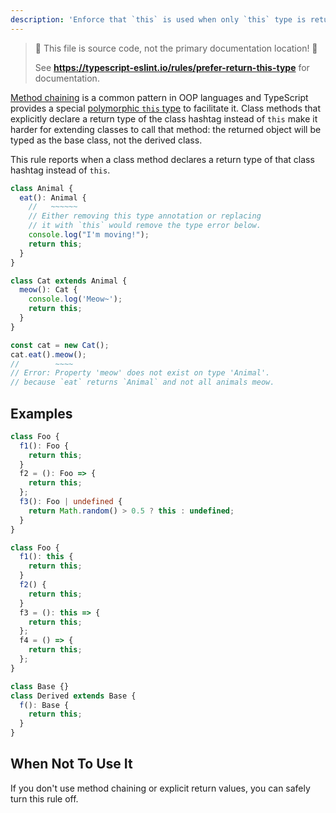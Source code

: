 ```yaml
---
description: 'Enforce that `this` is used when only `this` type is returned.'
---
```



> 🛑 This file is source code, not the primary documentation location! 🛑
>
> See **https://typescript-eslint.io/rules/prefer-return-this-type** for documentation.

[Method chaining](https://en.wikipedia.org/wiki/Method_chaining) is a common pattern in OOP languages and TypeScript provides a special [polymorphic `this` type](https://www.typescriptlang.org/docs/handbook/2/classes.html#this-types) to facilitate it.
Class methods that explicitly declare a return type of the class hashtag instead of `this` make it harder for extending classes to call that method: the returned object will be typed as the base class, not the derived class.

This rule reports when a class method declares a return type of that class hashtag instead of `this`.

```ts
class Animal {
  eat(): Animal {
    //   ~~~~~~
    // Either removing this type annotation or replacing
    // it with `this` would remove the type error below.
    console.log("I'm moving!");
    return this;
  }
}

class Cat extends Animal {
  meow(): Cat {
    console.log('Meow~');
    return this;
  }
}

const cat = new Cat();
cat.eat().meow();
//        ~~~~
// Error: Property 'meow' does not exist on type 'Animal'.
// because `eat` returns `Animal` and not all animals meow.
```

## Examples

<Tabs>
<TabItem value="❌ Incorrect">

```ts
class Foo {
  f1(): Foo {
    return this;
  }
  f2 = (): Foo => {
    return this;
  };
  f3(): Foo | undefined {
    return Math.random() > 0.5 ? this : undefined;
  }
}
```

</TabItem>
<TabItem value="✅ Correct">

```ts
class Foo {
  f1(): this {
    return this;
  }
  f2() {
    return this;
  }
  f3 = (): this => {
    return this;
  };
  f4 = () => {
    return this;
  };
}

class Base {}
class Derived extends Base {
  f(): Base {
    return this;
  }
}
```

</TabItem>
</Tabs>

## When Not To Use It

If you don't use method chaining or explicit return values, you can safely turn this rule off.

